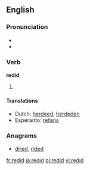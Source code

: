 ==English==

===Pronunciation===
* {{IPA|/ˈɻidɪd/}}
* {{rhymes|ɪd}}

===Verb===
'''redid'''

# {{simple past of|redo}}

====Translations====
* Dutch: [[herdeed]], [[herdeden]]
* Esperanto: [[refaris]]

===Anagrams===
* [[dried#English|dried]], [[rided#English|rided]]

[[fr:redid]]
[[ja:redid]]
[[pl:redid]]
[[vi:redid]]